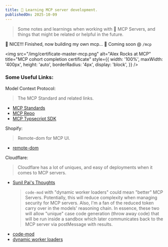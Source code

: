 ```yaml
---
title: 🤖 Learning MCP server development.
publishedOn: 2025-10-09
---
```


> Some notes and learnings when working with 🤖 MCP Servers, and things that might be related or helpful in the future.

🔧 NICE!!! Finished, now building my own mcp... 🔧 Coming soon @ `/mcp`

<img
	src="/img/certificate-master-mcp.png"
	alt="Alex Rocks at MCP"
	title="MCP cohort completion certificate"
	style={{
		width: '100%',
		maxWidth: '400px',
		height: 'auto',
		borderRadius: '4px',
		display: 'block',
	}}
/>

### Some Useful Links:

Model Context Protocol:

> The MCP Standard and related links.

- [MCP Standards](https://modelcontextprotocol.io/docs/getting-started/intro)
- [MCP Repo](https://github.com/modelcontextprotocol)
- [MCP Typsecript SDK](https://github.com/modelcontextprotocol)

Shopify:

> Remote-dom for MCP UI.

- [remote-dom](https://github.com/Shopify/remote-dom)

Cloudflare:

> Cloudflare has a lot of uniques, and easy of deployments when it comes to MCP servers.

- [Sunil Pai's Thoughts](https://blog.cloudflare.com/author/sunil/)
  > `code-mod` with "dynamic worker loaders" could mean "better" MCP Servers. Potentially, this will reduce complexity when managing security for MCP servers. Also, I'm a fan of the reduced token carry over in the models' reasoning chain. In essence, these two will allow "unique" case code generation (throw away code) that will be run inside a sandbox which later communicates back to the MCP server via postMessage with results.
- [code-mod](https://blog.cloudflare.com/code-mode/)
- [dynamic worker loaders](https://developers.cloudflare.com/workers/runtime-apis/bindings/worker-loader/)
